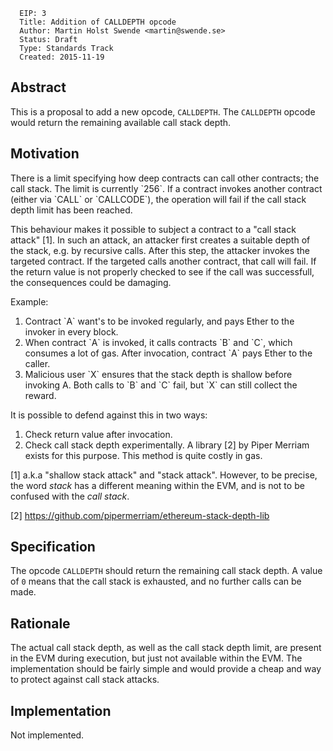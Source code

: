 <pre>
  EIP: 3
  Title: Addition of CALLDEPTH opcode
  Author: Martin Holst Swende <martin@swende.se>
  Status: Draft
  Type: Standards Track
  Created: 2015-11-19
</pre>

==Abstract==

This is a proposal to add a new opcode, <code>CALLDEPTH</code>. The <code>CALLDEPTH</code> opcode would return the remaining available call stack depth. 

==Motivation==

There is a limit specifying how deep contracts can call other contracts; the call stack. The limit is currently `256`. If a contract invokes another contract (either via `CALL` or `CALLCODE`), the operation will fail if the call stack depth limit has been reached. 

This behaviour makes it possible to subject a contract to a "call stack attack" [1]. In such an attack, an attacker first creates a suitable depth of the stack, e.g. by recursive calls. After this step, the attacker invokes the targeted contract. If the targeted calls another contract, that call will fail. If the return value is not properly checked to see if the call was successfull, the consequences could be damaging. 

Example: 

# Contract `A` want's to be invoked regularly, and pays Ether to the invoker in every block.
# When contract `A` is invoked, it calls contracts `B` and `C`, which consumes a lot of gas. After invocation, contract `A` pays Ether to the caller. 
# Malicious user `X` ensures that the stack depth is shallow before invoking A. Both calls to `B` and `C` fail, but `X` can still collect the reward. 

It is possible to defend against this in two ways:

# Check return value after invocation. 
# Check call stack depth experimentally. A library [2] by Piper Merriam exists for this purpose. This method is quite costly in gas.


[1] a.k.a "shallow stack attack" and "stack attack". However, to be precise, the word ''stack'' has a different meaning within the EVM, and is not to be confused with the ''call stack''.

[2] https://github.com/pipermerriam/ethereum-stack-depth-lib 

==Specification==

The opcode <code>CALLDEPTH</code> should return the remaining call stack depth. A value of <code>0</code> means that the call stack is exhausted, and no further calls can be made. 

==Rationale==

The actual call stack depth, as well as the call stack depth limit, are present in the EVM during execution, but just not available within the EVM. The implementation should be fairly simple and would provide a cheap and way to protect against call stack attacks.

==Implementation==

Not implemented. 